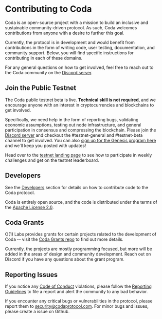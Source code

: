 
# Contributing to Coda

Coda is an open-source project with a mission to build an inclusive and sustainable community-driven protocol. As such, Coda welcomes contributions from anyone with a desire to further this goal.

Currently, the protocol is in development and would benefit from contributions in the form of writing code, user testing, documentation, and community support. Below, you will find specific instructions for contributing in each of these domains.

For any general questions on how to get involved, feel free to reach out to the Coda community on the [Discord server](https://bit.ly/CodaDiscord).

## Join the Public Testnet

The Coda public testnet beta is live. **Technical skill is not required**, and we encourage anyone with an interest in cryptocurrencies and blockchains to get involved. 

Specifically, we need help in the form of reporting bugs, validating economic assumptions, testing out node infrastructure, and general participation in consensus and compressing the blockchain. Please join the [Discord server](https://bit.ly/CodaDiscord) and checkout the #testnet-general and #testnet-beta channel to get involved. You can also [sign up for the Genesis program here](/genesis) and we'll keep you posted with updates!

Head over to the [testnet landing page](/testnet.html) to see how to participate in weekly challenges and get on the testnet leaderboard.

## Developers

See the [Developers](../developers/) section for details on how to contribute code to the Coda protocol.

Coda is entirely open source, and the code is distributed under the terms of the [Apache License 2.0](https://github.com/CodaProtocol/coda/blob/master/LICENSE).

## Coda Grants

O(1) Labs provides grants for certain projects related to the development of Coda -- visit the [Coda Grants repo](https://github.com/CodaProtocol/coda-grants) to find out more details.

Currently, the projects are mostly programming focused, but more will be added in the areas of design and community development. Reach out on Discord if you have any questions about the grant program.

## Reporting Issues

If you notice any [Code of Conduct](../code-of-conduct) violations, please follow the [Reporting Guidelines](../reporting-guidelines) to file a report and alert the community to any bad behavior.

If you encounter any critical bugs or vulnerabilities in the protocol, please report them to security@codaprotocol.com. For minor bugs and issues, please create a issue on Github.

